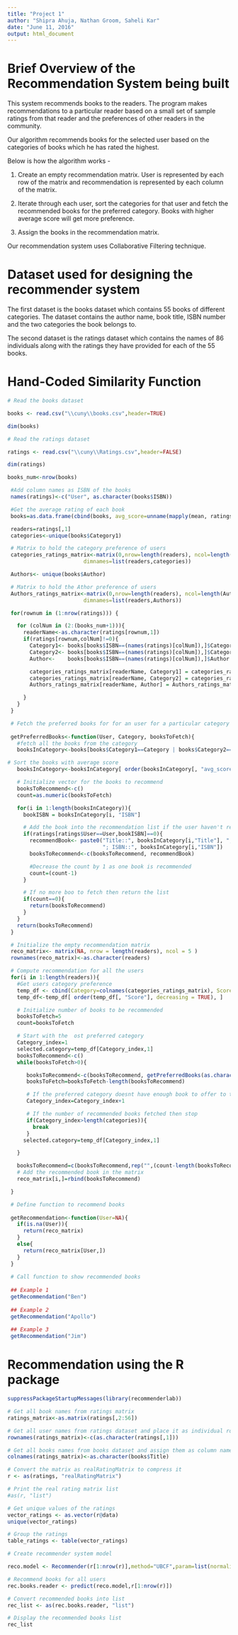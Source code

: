 ---
title: "Project 1"
author: "Shipra Ahuja, Nathan Groom, Saheli Kar"
date: "June 11, 2016"
output: html_document
---

# Brief Overview of the Recommendation System being built

This system recommends books to the readers. The program makes recommendations to a particular reader based on a small set of sample ratings from that reader and the preferences of other readers in the community.

Our algorithm recommends books for the selected user based on the categories of books which he has rated the highest.

Below is how the algorithm works -

1) Create an empty recommendation matrix. User is represented by each row of the matrix and recommendation is represented by each column of the matrix.

2) Iterate through each user, sort the categories for that user and fetch the recommended books for the preferred category. Books with higher average score will get more preference.

3) Assign the books in the recommendation matrix.

Our recommendation system uses Collaborative Filtering technique.

# Dataset used for designing the recommender system

The first dataset is the books dataset which contains 55 books of different categories. The dataset contains the author name, book title, ISBN number and the two categories the book belongs to.

The second dataset is the ratings dataset which contains the names of 86 individuals along with the ratings they have provided for each of the 55 books.

# Hand-Coded Similarity Function

```{r,warning=FALSE}

# Read the books dataset

books <- read.csv("\\cuny\\books.csv",header=TRUE)

dim(books)

# Read the ratings dataset

ratings <- read.csv("\\cuny\\Ratings.csv",header=FALSE)

dim(ratings)

books_num<-nrow(books)

 #Add column names as ISBN of the books
 names(ratings)<-c("User", as.character(books$ISBN))

 #Get the average rating of each book
 books=as.data.frame(cbind(books, avg_score=unname(mapply(mean, ratings[,2:(books_num+1)]))))

 readers=ratings[,1]
 categories<-unique(books$Category1)

 # Matrix to hold the category preference of users
 categories_ratings_matrix<-matrix(0,nrow=length(readers), ncol=length(categories),
                        dimnames=list(readers,categories))

 Authors<- unique(books$Author)

 # Matrix to hold the Athor preference of users
 Authors_ratings_matrix<-matrix(0,nrow=length(readers), ncol=length(Authors),
                        dimnames=list(readers,Authors))

 for(rownum in (1:nrow(ratings))) {

   for (colNum in (2:(books_num+1))){
     readerName<-as.character(ratings[rownum,1])
     if(ratings[rownum,colNum]!=0){
       Category1<- books[books$ISBN==(names(ratings)[colNum]),]$Category1
       Category2<- books[books$ISBN==(names(ratings)[colNum]),]$Category2
       Author<-    books[books$ISBN==(names(ratings)[colNum]),]$Author

       categories_ratings_matrix[readerName, Category1] = categories_ratings_matrix[readerName, Category1]+1
       categories_ratings_matrix[readerName, Category2] = categories_ratings_matrix[readerName, Category2]+1
       Authors_ratings_matrix[readerName, Author] = Authors_ratings_matrix[readerName, Author]+1

     }
   }
 }

 # Fetch the preferred books for for an user for a particular category
 
 getPreferredBooks<-function(User, Category, booksToFetch){
   #fetch all the books from the category
   booksInCategory<-books[books$Category1==Category | books$Category2==Category,c(1:3,6)]

# Sort the books with average score
   booksInCategory<-booksInCategory[ order(booksInCategory[, "avg_score"], decreasing = TRUE), ]

   # Initialize vector for the books to recommend
   booksToRecommend<-c()
   count=as.numeric(booksToFetch)

   for(i in 1:length(booksInCategory)){
     bookISBN = booksInCategory[i, "ISBN"]

     # Add the book into the recommendation list if the user haven't read it
     if(ratings[ratings$User==User,bookISBN]==0){
       recommendBook<- paste0("Title::", booksInCategory[i,"Title"], "; Author::", booksInCategory[i,"Author"],
                              "; ISBN::", booksInCategory[i,"ISBN"])
       booksToRecommend<-c(booksToRecommend, recommendBook)

       #Decrease the count by 1 as one book is recommended
       count=(count-1)
     }

     # If no more boo to fetch then return the list
     if(count==0){
       return(booksToRecommend)
     }
   }
   return(booksToRecommend)
 }

 # Initialize the empty recommendation matrix
 reco_matrix<- matrix(NA, nrow = length(readers), ncol = 5 )
 rownames(reco_matrix)<-as.character(readers)

 # Compute recommendation for all the users
 for(i in 1:length(readers)){
   #Get users category preference
   temp_df <- cbind(Category=colnames(categories_ratings_matrix), Score=categories_ratings_matrix[i,])
   temp_df<-temp_df[ order(temp_df[, "Score"], decreasing = TRUE), ]

   # Initialize number of books to be recommended
   booksToFetch=5
   count=booksToFetch

   # Start with the  ost preferred category
   Category_index=1
   selected.category=temp_df[Category_index,1]
   booksToRecommend<-c()
   while(booksToFetch>0){

      booksToRecommend<-c(booksToRecommend, getPreferredBooks(as.character(readers[i]), as.character(selected.category), booksToFetch))
      booksToFetch=booksToFetch-length(booksToRecommend)

      # If the preferred category doesnt have enough book to offer to the reader go for the next category
      Category_index=Category_index+1

      # If the number of recommended books fetched then stop
      if(Category_index>length(categories)){
        break
      }
     selected.category=temp_df[Category_index,1]

   }

   booksToRecommend=c(booksToRecommend,rep("",(count-length(booksToRecommend))))
   # Add the recommended book in the matrix
   reco_matrix[i,]=rbind(booksToRecommend)

 }

 # Define function to recommend books
 
 getRecommendation<-function(User=NA){
   if(is.na(User)){
     return(reco_matrix)
   }
   else{
     return(reco_matrix[User,])
   }
 }
 
 # Call function to show recommended books
 
 ## Example 1
 getRecommendation("Ben")
 
 ## Example 2
 getRecommendation("Apollo")
 
 ## Example 3
 getRecommendation("Jim")

```

# Recommendation using the R package

```{r,warning=FALSE}

suppressPackageStartupMessages(library(recommenderlab))

# Get all book names from ratings matrix
ratings_matrix<-as.matrix(ratings[,2:56])

# Get all user names from ratings dataset and place it as individual rows of column 1 
rownames(ratings_matrix)<-c(as.character(ratings[,1]))

# Get all books names from books dataset and assign them as column names
colnames(ratings_matrix)<-as.character(books$Title)

# Convert the matrix as realRatingMatrix to compress it
r <- as(ratings, "realRatingMatrix")

# Print the real rating matrix list
#as(r, "list")

# Get unique values of the ratings
vector_ratings <- as.vector(r@data)
unique(vector_ratings)

# Group the ratings
table_ratings <- table(vector_ratings)

# Create recommender system model

reco.model <- Recommender(r[1:nrow(r)],method="UBCF",param=list(normalize = "Z-score",method="Cosine",nn=5, minRating=1))

# Recommend books for all users
rec.books.reader <- predict(reco.model,r[1:nrow(r)])

# Convert recommended books into list
rec_list <- as(rec.books.reader, "list")

# Display the recommended books list
rec_list

```
